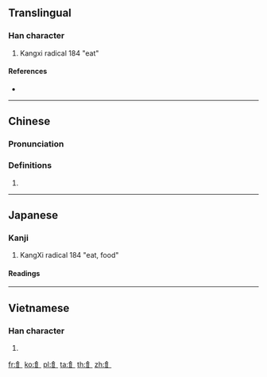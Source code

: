 {{character info/new}}
{{also|食|𩙿}}
==Translingual==
{{Han simplified forms|𩙿|飠|饣}}
===Han character===
{{Han char|rn=184|rad=食|as=00|sn=9|four=|canj=OIAI}}

# Kangxi radical 184 "eat"

====References====
* {{Han ref|kx=1415.291|hdz=74440.011|uh=98E0|ud=39136}}

----

==Chinese==
{{zh-forms|s=饣|t2=𩙿}}

===Pronunciation===
{{zh-pron
|m=shí
|c=
|mc=
|oc
|ma=
|cat=
}}

===Definitions===
{{zh-hanzi}}

# {{rfdef|zh}}

----

==Japanese==

===Kanji===
{{ja-kanji|grade=r|rs=飠00}}

# KangXi radical 184 "eat, food"

====Readings====
{{ja-readings|kun=[[しょくへん]] (shokuhen)}}

----

==Vietnamese==

===Han character===
{{vi-hantu|[[thực]]|rs=食00}}

# {{defn|lang=vi|sort=食00}}

[[fr:飠]]
[[ko:飠]]
[[pl:飠]]
[[ta:飠]]
[[th:飠]]
[[zh:飠]]